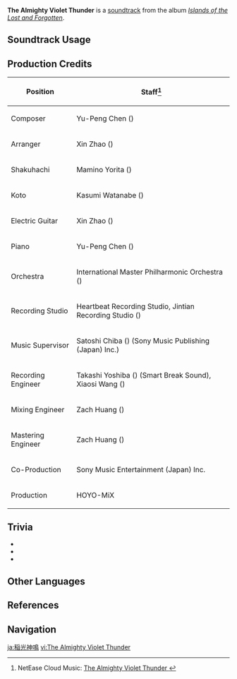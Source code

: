 {{Soundtrack Infobox
|image          = Islands of the Lost and Forgotten.png
|album          = Islands of the Lost and Forgotten
|disc           = 3
|number         = 57
|featured       =
|featured2      =
|featured3      =
|featured_disc  =
|featured_disc2 =
|featured_disc3 =
|youtube_id     = GorVRYcOnfU
|youtube_time   = 1
|spotify_id     = 2EwTOKh8yww7HhHDFPhYrs
|previous       = Thunderings of the Merciless
|next           = Combat Beneath the Waves
}}
'''The Almighty Violet Thunder''' is a [[soundtrack]] from the album ''[[Islands of the Lost and Forgotten]]''.

==Soundtrack Usage==
{{Soundtrack Usage
|quest    = 
|location = 
|domain   = End of the Oneiric Euthymia\Magatsu Mitake Narukami no Mikoto//Baleful Shadowlord stance;;End of the Oneiric Euthymia (Quest Domain)\Magatsu Mitake Narukami no Mikoto//Baleful Shadowlord stance
}}

==Production Credits==
{| class="wikitable"
! Position
! Staff<ref>NetEase Cloud Music: [https://music.163.com/#/song?id=1937111527 The Almighty Violet Thunder {{zh|稻光神鸣}}]</ref>
|-
! Composer
| Yu-Peng Chen ({{zh|陈致逸}})
|-
! Arranger
| Xin Zhao ({{zh|赵鑫}})
|-
! Shakuhachi
| Mamino Yorita ({{ja|寄田 真見乃}})
|-
! Koto
| Kasumi Watanabe ({{ja|渡邊 香澄}})
|-
! Electric Guitar
| Xin Zhao ({{zh|赵鑫}})
|-
! Piano
| Yu-Peng Chen ({{zh|陈致逸}})
|-
! Orchestra
| International Master Philharmonic Orchestra ({{zh|国际首席爱乐乐团}})
|-
! Recording Studio
| Heartbeat Recording Studio, Jintian Recording Studio ({{zh|金田录音棚}})
|-
! Music Supervisor
| Satoshi Chiba ({{ja|千葉 智史}}) (Sony Music Publishing (Japan) Inc.)
|-
! Recording Engineer
| Takashi Yoshiba ({{ja|吉羽 貴史}}) (Smart Break Sound), Xiaosi Wang ({{zh|王小四}})
|-
! Mixing Engineer
| Zach Huang ({{zh|黄巍}})
|-
! Mastering Engineer
| Zach Huang ({{zh|黄巍}})
|-
! Co-Production
| Sony Music Entertainment (Japan) Inc.
|-
! Production
| HOYO-MiX
|}
<!--
==Gallery==
<gallery>
</gallery>
-->
==Trivia==
* {{Transclude|Thunderings of the Merciless|RaidenWeeklyTheme|section=1}}
* {{Transclude|Inazuma (Soundtrack)|InazumaLeitmotif|section=1}}
* {{Transclude|Separated Dream|ShogunTheme|section=1}}

==Other Languages==
{{Other Languages
|en      = The Almighty Violet Thunder
|zhs     = 稻光神鸣
|zhs_rm  = Dàoguāng Shénmíng
|zhs_tl  =
|ja      = 稲光神鳴
|ja_rm   = Inabikari Shinmei{{Assumed}}
|ja_tl   = 
}}

==References==
{{Reflist}}

==Navigation==
{{Soundtrack Navbox|Islands of the Lost and Forgotten}}

[[ja:稲光神鳴]]
[[vi:The Almighty Violet Thunder]]